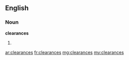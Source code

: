 ==English==

===Noun===
'''clearances'''

# {{plural of|clearance}}

[[ar:clearances]]
[[fr:clearances]]
[[mg:clearances]]
[[my:clearances]]